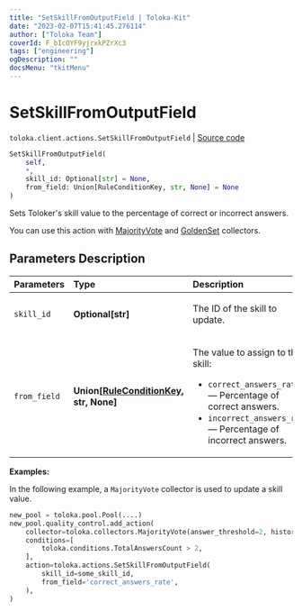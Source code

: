 ```yaml
---
title: "SetSkillFromOutputField | Toloka-Kit"
date: "2023-02-07T15:41:45.276114"
author: ["Toloka Team"]
coverId: F_bIcOYF9yjrxkPZrXc3
tags: ["engineering"]
ogDescription: ""
docsMenu: "tkitMenu"
---
```


# SetSkillFromOutputField
`toloka.client.actions.SetSkillFromOutputField` | [Source code](https://github.com/Toloka/toloka-kit/blob/v1.1.3/src/client/actions.py#L98)

```python
SetSkillFromOutputField(
    self,
    *,
    skill_id: Optional[str] = None,
    from_field: Union[RuleConditionKey, str, None] = None
)
```

Sets Toloker's skill value to the percentage of correct or incorrect answers.

You can use this action with [MajorityVote](/docs-new/toloka-kit/reference/toloka.client.collectors.MajorityVote) and [GoldenSet](/docs-new/toloka-kit/reference/toloka.client.collectors.GoldenSet) collectors.

## Parameters Description

| Parameters | Type | Description |
| :----------| :----| :-----------|
`skill_id`|**Optional\[str\]**|<p>The ID of the skill to update.</p>
`from_field`|**Union\[[RuleConditionKey](/docs-new/toloka-kit/reference/toloka.client.conditions.RuleConditionKey), str, None\]**|<p>The value to assign to the skill:</p> <ul> <li>`correct_answers_rate` — Percentage of correct answers.</li> <li>`incorrect_answers_rate` — Percentage of incorrect answers.</li> </ul>

**Examples:**

In the following example, a `MajorityVote` collector is used to update a skill value.

```python
new_pool = toloka.pool.Pool(....)
new_pool.quality_control.add_action(
    collector=toloka.collectors.MajorityVote(answer_threshold=2, history_size=10),
    conditions=[
        toloka.conditions.TotalAnswersCount > 2,
    ],
    action=toloka.actions.SetSkillFromOutputField(
        skill_id=some_skill_id,
        from_field='correct_answers_rate',
    ),
)
```
